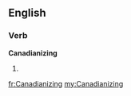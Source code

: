 ==English==

===Verb===
'''Canadianizing'''

# {{present participle of|Canadianize}}

[[fr:Canadianizing]]
[[my:Canadianizing]]